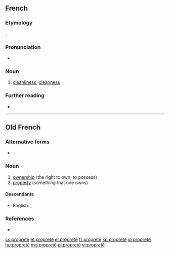 ==French==

===Etymology===
{{suffix|propre|eté|lang=fr}}.

===Pronunciation===
* {{audio|Fr-propreté.ogg|Audio|lang=fr}}

===Noun===
{{fr-noun|f}}

# [[cleanliness]]; [[cleanness]]

===Further reading===
* {{R:TLFi}}

----

==Old French==

===Alternative forms===
* {{l|fro|proprieté}}

===Noun===
{{fro-noun|f}} {{term-context|often|Anglo-Norman|lang=fro}}

# [[ownership]] (the right to own, to possess)
# [[property]] (something that one owns)

====Descendants====
* English: {{l|en|property}} {{qualifier|borrowed}}, {{l|en|propriety}} {{qualifier|borrowed}}

===References===
* {{R:Anglo-Norman On-Line Hub}}

[[cs:propreté]]
[[et:propreté]]
[[el:propreté]]
[[fr:propreté]]
[[ko:propreté]]
[[io:propreté]]
[[hu:propreté]]
[[mg:propreté]]
[[pl:propreté]]
[[vi:propreté]]